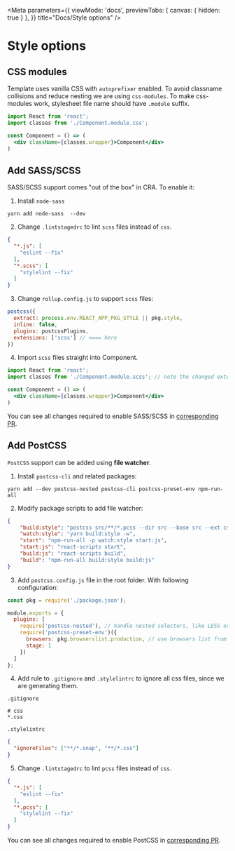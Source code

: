 
<Meta
  parameters={{
    viewMode: 'docs',
    previewTabs: {
      canvas: { hidden: true }
    },
  }}
  title="Docs/Style options" />

# Style options


## CSS modules

Template uses vanilla CSS with `autoprefixer` enabled. To avoid classname collisions and reduce nesting we are using `css-modules`. To make css-modules work, stylesheet file name should have `.module` suffix.

```jsx
import React from 'react';
import classes from './Component.module.css';

const Component = () => (
  <div className={classes.wrapper}>Component</div>
)
```

## Add SASS/SCSS

SASS/SCSS support comes "out of the box" in CRA. To enable it:

1. Install `node-sass`

```shell
yarn add node-sass  --dev
```

2. Change `.lintstagedrc` to lint `scss` files instead of `css`.

```json
{
  "*.js": [
    "eslint --fix"
  ],
  "*.scss": [
    "stylelint --fix"
  ]
}
```
3. Change `rollup.config.js` to support `scss` files:
```js
postcss({
  extract: process.env.REACT_APP_PKG_STYLE || pkg.style,
  inline: false,
  plugins: postcssPlugins,
  extensions: ['scss'] // <=== here
})
```

4. Import `scss` files straight into Component.

```jsx
import React from 'react';
import classes from './Component.module.scss'; // note the changed extension

const Component = () => (
  <div className={classes.wrapper}>Component</div>
)
```

You can see all changes required to enable SASS/SCSS in [corresponding PR](https://github.com/morewings/cra-template-npm-library/pull/11).

## Add PostCSS

`PostCSS` support can be added using **file watcher**.

1. Install `postcss-cli` and related packages:
```shell script
yarn add --dev postcss-nested postcss-cli postcss-preset-env npm-run-all
```
2. Modify package scripts to add file watcher:

```json
{
    "build:style": "postcss src/**/*.pcss --dir src --base src --ext css",
    "watch:style": "yarn build:style -w",
    "start": "npm-run-all -p watch:style start:js",
    "start:js": "react-scripts start",
    "build:js": "react-scripts build",
    "build": "npm-run-all build:style build:js"
}
```

3. Add `postcss.config.js` file in the root folder. With following configuration:

```js
const pkg = require('./package.json');

module.exports = {
  plugins: [
    require('postcss-nested'), // handle nested selectors, like LESS or SASS
    require('postcss-preset-env')({
      browsers: pkg.browserslist.production, // use browsers list from production mode
      stage: 1
    })
  ]
};
```
4. Add rule to `.gitignore` and `.stylelintrc` to ignore all css files, since we are generating them.

`.gitignore`

```gitignore
# css
*.css
```

`.stylelintrc`

```json
{
  "ignoreFiles": ["**/*.snap", "**/*.css"]
}
```

5. Change `.lintstagedrc` to lint `pcss` files instead of `css`.

 ```json
 {
   "*.js": [
     "eslint --fix"
   ],
   "*.pcss": [
     "stylelint --fix"
   ]
 }
```


You can see all changes required to enable PostCSS in [corresponding PR](https://github.com/morewings/cra-template-npm-library/pull/12).
